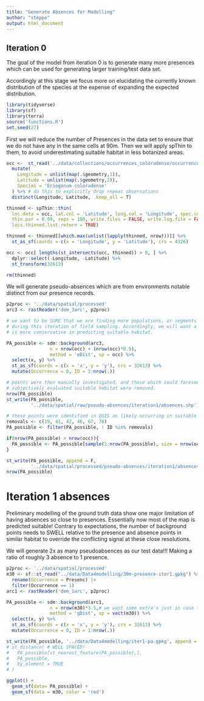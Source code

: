 ```yaml
---
title: "Generate Absences for Modelling"
author: "steppe"
output: html_document
---
```


## Iteration 0
The goal of the model from iteration 0 is to generate many more presences which 
can be used for generating larger training/test data set. 

Accordingly at this stage we focus more on elucidating the currently known 
distribution of the species at the expense of expanding the expected distribution. 

```r
library(tidyverse)
library(sf)
library(terra)
source('functions.R')
set.seed(27)
```

First we will reduce the number of Presences in the data set to ensure that we do not have any in the same cells at 90m. 
Then we will apply spThin to them, to avoid underestimating suitable habitat in less botanized areas. 

```r

occ <-  st_read('../data/collections/occurrences_coloradense/occurrences.shp', quiet = T) %>% 
  mutate(
    Longitude = unlist(map(.$geometry,1)),
    Latitude = unlist(map(.$geometry,2)), 
    Species = 'Eriogonum coloradense'
  ) %>% # do this to explicitly drop repeat observations
  distinct(Longitude, Latitude, .keep_all = T)

thinned <- spThin::thin(
  loc.data = occ, lat.col = 'Latitude', long.col = 'Longitude', spec.col = 'Species',
  thin.par = 0.09, reps = 100, write.files = FALSE, write.log.file = FALSE, 
  locs.thinned.list.return = TRUE)

thinned <- thinned[[which.max(unlist(lapply(thinned, nrow)))]] %>% 
  st_as_sf(coords = c(x = 'Longitude', y = 'Latitude'), crs = 4326)

occ <- occ[ lengths(st_intersects(occ, thinned)) > 0, ] %>% 
  dplyr::select(-Longitude, -Latitude) %>% 
  st_transform(32613)

rm(thinned)
```

We will generate pseudo-absences which are from environments notable distinct from our presence records. 
```r

p2proc <- '../data/spatial/processed'
arc3 <- rastReader('dem_3arc', p2proc) 

# we want to be SURE that we are finding more populations, or segments of populations
# during this iteration of field sampling. Accordingly, we will want a model which 
# is more conservative in predicting suitable habitat. 

PA_possible <- sdm::background(arc3, 
                n = nrow(occ) + (nrow(occ)*0.9),
                method = 'eDist', sp = occ) %>% 
  select(x, y) %>% 
  st_as_sf(coords = c(x = 'x', y = 'y'), crs = 32613) %>% 
  mutate(Occurrence = 0, ID = 1:nrow(.))

# points were then manually investigated, and those which could foresee-ably be within
# subjectively evaluated suitable habitat were removed. 
nrow(PA_possible)
st_write(PA_possible, 
         '../data/spatial/raw/pseudo-absences/iteration1/absences.shp')

# these points were identified in QGIS as likely occurring in suitable habitat. 
removals <- c(19, 41, 42, 46, 67, 76)
PA_possible <- filter(PA_possible, ! ID %in% removals)

if(nrow(PA_possible) > nrow(occ)){
  PA_possible <- PA_possible[sample(1:nrow(PA_possible), size = nrow(occ)),]
}

st_write(PA_possible, append = F,
         '../data/spatial/processed/pseudo-absences/iteration1/absences.shp')
nrow(PA_possible)
```


# Iteration 1 absences

Preliminary modelling of the ground truth data show one major limitation of having absences so close to presences. 
Essentially now most of the map is predicted suitable! 
Contrary to expectations, the number of background points needs to SWELL relative to the presence and absence points in similar habitat to override the conflicting signal at these close resolutions. 

We will generate 2x as many pseudoabsences as our test data!!! Making a ratio of roughly 3 absence to 1 presence. 

```r
p2proc <- '../data/spatial/processed'
m30 <- sf::st_read("../data/Data4modelling/30m-presence-iter1.gpkg") %>% 
  rename(Occurrence = Presenc) |>
  filter(Occurrence == 1) 
arc1 <- rastReader('dem_1arc', p2proc) 

PA_possible <- sdm::background(arc1, 
                n = nrow(m30)*3.5,# we want some extra's just in case to push this ratio up. 
                method = 'gDist', sp = vect(m30)) %>% 
  select(x, y) %>% 
  st_as_sf(coords = c(x = 'x', y = 'y'), crs = 32613) %>% 
  mutate(Occurrence = 0, ID = 1:nrow(.))

st_write(PA_possible, '../data/Data4modelling/iter1-pa.gpkg', append = FALSE)
# st_distance( # WELL SPACED!
#   PA_possible[st_nearest_feature(PA_possible),], 
#   PA_possible,
#   by_element = TRUE
# )

ggplot() + 
  geom_sf(data= PA_possible) + 
  geom_sf(data = m30, color = 'red')
```


